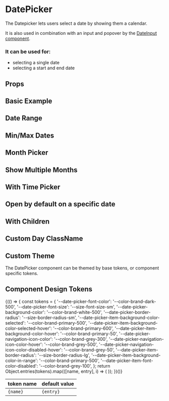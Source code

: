 
<Meta of={Stories} />

# DatePicker

The Datepicker lets users select a date by showing them a calendar.

It is also used in combination with an input and popover by the [DateInput component](/?path=/docs/components-dateinput-overview--basic-usage).

### It can be used for:

- selecting a single date
- selecting a start and end date

## Props

<ArgsTable of={DatePicker} />

## Basic Example

<Canvas of={Stories.BasicExample} />

## Date Range

<Canvas of={Stories.DateRange} />

## Min/Max Dates

<Canvas of={Stories.MinAndMaxDates} />

## Month Picker

<Canvas of={Stories.MonthPicker} />

## Show Multiple Months

<Canvas of={Stories.ShowMultipleMonths} />

## With Time Picker

<Canvas of={Stories.WithTimePicker} />

## Open by default on a specific date

<Canvas of={Stories.OpenByDefaultOnASpecificDate} />

## With Children

<Canvas of={Stories.WithChildren} />

## Custom Day ClassName

<Canvas of={Stories.CustomDayClassName} />

## Custom Theme

The DatePicker component can be themed by base tokens, or component specific tokens.

<Canvas of={Stories.CustomTheme} />

## Component Design Tokens

<table>
  <thead>
    <tr>
      <th>token name</th>
      <th>default value</th>
    </tr>
  </thead>
  <tbody>
    {(() => {
      const tokens = {
        '--date-picker-font-color': '--color-brand-dark-500',
        '--date-picker-font-size': '--size-font-size-sm',
        '--date-picker-background-color': '--color-brand-white-500',
        '--date-picker-border-radius': '--size-border-radius-sm',
        '--date-picker-item-background-color-selected':
          '--color-brand-primary-500',
        '--date-picker-item-background-color-selected-hover':
          '--color-brand-primary-600',
        '--date-picker-item-background-color-hover': '--color-brand-primary-50',
        '--date-picker-navigation-icon-color': '--color-brand-grey-300',
        '--date-picker-navigation-icon-color-hover': '--color-brand-grey-500',
        '--date-picker-navigation-icon-color-disabled-hover':
          '--color-brand-grey-50',
        '--date-picker-item-border-radius': '--size-border-radius-lg',
        '--date-picker-item-background-color-in-range':
          '--color-brand-primary-500',
        '--date-picker-item-font-color-disabled': '--color-brand-grey-100',
      };
      return Object.entries(tokens).map(([name, entry], i) => (
        <tr key={i}>
          <td>
            <code>{name}</code>
          </td>
          <td>
            <code>{entry}</code>
          </td>
        </tr>
      ));
    })()}
  </tbody>
</table>
